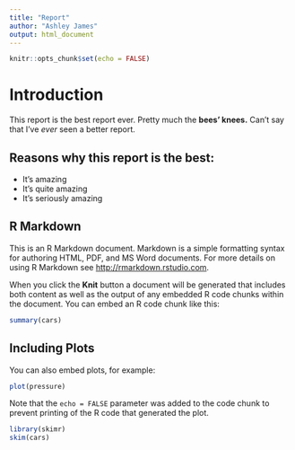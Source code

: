 ```yaml
---
title: "Report"
author: "Ashley James"
output: html_document
---
```


```r
knitr::opts_chunk$set(echo = FALSE)
```
# Introduction

This report is the best report ever. Pretty much the **bees' knees.** Can't say that I've *ever* seen a better report. 

## Reasons why this report is the best: 
- It's amazing 
- It's quite amazing 
- It's seriously amazing

## R Markdown

This is an R Markdown document. Markdown is a simple formatting syntax for authoring HTML, PDF, and MS Word documents. For more details on using R Markdown see <http://rmarkdown.rstudio.com>.

When you click the **Knit** button a document will be generated that includes both content as well as the output of any embedded R code chunks within the document. You can embed an R code chunk like this:

```r
summary(cars)
```

## Including Plots

You can also embed plots, for example:

```r
plot(pressure)
```

Note that the `echo = FALSE` parameter was added to the code chunk to prevent printing of the R code that generated the plot.
```r
library(skimr)
skim(cars)
```


